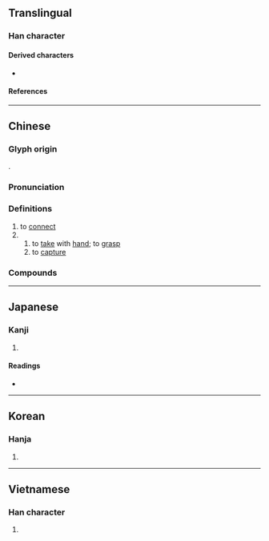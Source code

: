 {{character info}}
{{character info|0xf95b}}
==Translingual==

===Han character===
{{Han char|rn=64|rad=手|as=05|sn=9|four=47502|canj=VEQ|ids=⿱奴手}}

====Derived characters====
* {{l|mul|[[𠸎]], [[𭒌]], [[𡰀]], [[𢜲]], [[𣸏]], [[𭢱]], [[𤸻]]}}

====References====
{{Han ref|kx=0425.090|dkj=11954|dj=0773.140|hdz=31847.070|uh=62CF}}
{{Han ref|uh=F95B}}

----

==Chinese==
{{zh-forms}}

===Glyph origin===
{{Han etym}}
{{Han compound|奴|手|ls=psc|c1=p|c2=s}}.

===Pronunciation===
{{zh-pron
|m=ná
|m-s=
|c=naa4
|c-t=
|g=
|h=pfs=
|j=
|md=
|mn=
|mn-t=
|w=
|x=
|mc=y
|oc=y
|cat=v
}}

===Definitions===
{{zh-hanzi}}

# to [[connect]]
# {{zh-alt-form|拿|tr=-}}
## to [[take]] with [[hand]]; to [[grasp]]
## to [[capture]]

===Compounds===
{{zh-der|拏雲|拏空|拏雲攫石|紛拏}}

----

==Japanese==

===Kanji===
{{ja-kanji|grade=|rs=手05}}

# {{rfdef|ja|sort=手05}}

====Readings====
* {{ja-readings|on=[[だ]] (da), [[な]] (na)|kun=[[ひく]] (hiku)}}

----

==Korean==

===Hanja===
{{ko-hanja|hangeul=나|eumhun=|rv=na|mr=na|y=na}}

# {{rfdef|ko|sort=手05}}

----

==Vietnamese==

===Han character===
{{vi-readings|reading=nả, nã|rs=手05}}

# {{rfdef|vi|sort=手05}}